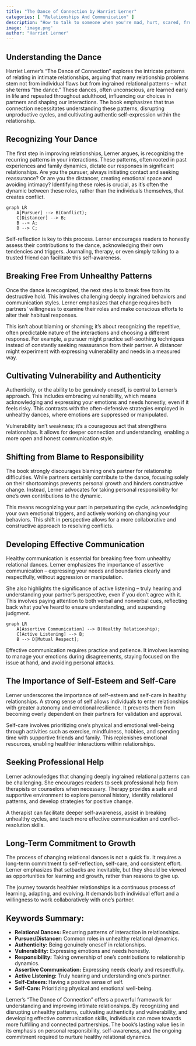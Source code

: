 ```yaml
---
title: "The Dance of Connection by Harriet Lerner"
categories: [ "Relationships And Communication" ]
description: "How to talk to someone when you're mad, hurt, scared, frustrated, insulted, betrayed, or desperate"
image: 'image.png'
author: "Harriet Lerner"
---
```

## Understanding the Dance

Harriet Lerner's "The Dance of Connection" explores the intricate patterns of relating in intimate relationships, arguing that many relationship problems stem not from individual flaws but from ingrained relational patterns – what she terms "the dance."  These dances, often unconscious, are learned early in life and repeated throughout adulthood, influencing our choices in partners and shaping our interactions. The book emphasizes that true connection necessitates understanding these patterns, disrupting unproductive cycles, and cultivating authentic self-expression within the relationship.

## Recognizing Your Dance

The first step in improving relationships, Lerner argues, is recognizing the recurring patterns in your interactions. These patterns, often rooted in past experiences and family dynamics, dictate our responses in significant relationships.  Are you the pursuer, always initiating contact and seeking reassurance? Or are you the distancer, creating emotional space and avoiding intimacy?  Identifying these roles is crucial, as it's often the dynamic between these roles, rather than the individuals themselves, that creates conflict.

```mermaid
graph LR
    A[Pursuer] --> B(Conflict);
    C[Distancer] --> B;
    B --> A;
    B --> C;
```

Self-reflection is key to this process.  Lerner encourages readers to honestly assess their contributions to the dance, acknowledging their own tendencies and triggers. Journaling, therapy, or even simply talking to a trusted friend can facilitate this self-awareness.

## Breaking Free From Unhealthy Patterns

Once the dance is recognized, the next step is to break free from its destructive hold. This involves challenging deeply ingrained behaviors and communication styles.  Lerner emphasizes that change requires both partners’ willingness to examine their roles and make conscious efforts to alter their habitual responses.

This isn't about blaming or shaming; it's about recognizing the repetitive, often predictable nature of the interactions and choosing a different response.  For example, a pursuer might practice self-soothing techniques instead of constantly seeking reassurance from their partner. A distancer might experiment with expressing vulnerability and needs in a measured way.


## Cultivating Vulnerability and Authenticity

Authenticity, or the ability to be genuinely oneself, is central to Lerner's approach. This includes embracing vulnerability, which means acknowledging and expressing your emotions and needs honestly, even if it feels risky.  This contrasts with the often-defensive strategies employed in unhealthy dances, where emotions are suppressed or manipulated.

Vulnerability isn't weakness; it’s a courageous act that strengthens relationships. It allows for deeper connection and understanding, enabling a more open and honest communication style.

## Shifting from Blame to Responsibility

The book strongly discourages blaming one's partner for relationship difficulties.  While partners certainly contribute to the dance, focusing solely on their shortcomings prevents personal growth and hinders constructive change.  Instead, Lerner advocates for taking personal responsibility for one's own contributions to the dynamic.

This means recognizing your part in perpetuating the cycle, acknowledging your own emotional triggers, and actively working on changing your behaviors. This shift in perspective allows for a more collaborative and constructive approach to resolving conflicts.


## Developing Effective Communication

Healthy communication is essential for breaking free from unhealthy relational dances. Lerner emphasizes the importance of assertive communication – expressing your needs and boundaries clearly and respectfully, without aggression or manipulation.

She also highlights the significance of active listening – truly hearing and understanding your partner's perspective, even if you don't agree with it.  This involves paying attention to both verbal and nonverbal cues, reflecting back what you've heard to ensure understanding, and suspending judgment.

```mermaid
graph LR
    A[Assertive Communication] --> B(Healthy Relationship);
    C[Active Listening] --> B;
    B --> D[Mutual Respect];
```

Effective communication requires practice and patience. It involves learning to manage your emotions during disagreements, staying focused on the issue at hand, and avoiding personal attacks.


## The Importance of Self-Esteem and Self-Care

Lerner underscores the importance of self-esteem and self-care in healthy relationships. A strong sense of self allows individuals to enter relationships with greater autonomy and emotional resilience. It prevents them from becoming overly dependent on their partners for validation and approval.

Self-care involves prioritizing one's physical and emotional well-being through activities such as exercise, mindfulness, hobbies, and spending time with supportive friends and family. This replenishes emotional resources, enabling healthier interactions within relationships.

## Seeking Professional Help

Lerner acknowledges that changing deeply ingrained relational patterns can be challenging.  She encourages readers to seek professional help from therapists or counselors when necessary. Therapy provides a safe and supportive environment to explore personal history, identify relational patterns, and develop strategies for positive change.  

A therapist can facilitate deeper self-awareness, assist in breaking unhealthy cycles, and teach more effective communication and conflict-resolution skills.

## Long-Term Commitment to Growth

The process of changing relational dances is not a quick fix.  It requires a long-term commitment to self-reflection, self-care, and consistent effort.  Lerner emphasizes that setbacks are inevitable, but they should be viewed as opportunities for learning and growth, rather than reasons to give up.

The journey towards healthier relationships is a continuous process of learning, adapting, and evolving.  It demands both individual effort and a willingness to work collaboratively with one's partner.

## Keywords Summary:

* **Relational Dances:** Recurring patterns of interaction in relationships.
* **Pursuer/Distancer:** Common roles in unhealthy relational dynamics.
* **Authenticity:** Being genuinely oneself in relationships.
* **Vulnerability:** Expressing emotions and needs honestly.
* **Responsibility:** Taking ownership of one's contributions to relationship dynamics.
* **Assertive Communication:** Expressing needs clearly and respectfully.
* **Active Listening:** Truly hearing and understanding one's partner.
* **Self-Esteem:** Having a positive sense of self.
* **Self-Care:** Prioritizing physical and emotional well-being.


Lerner's "The Dance of Connection" offers a powerful framework for understanding and improving intimate relationships. By recognizing and disrupting unhealthy patterns, cultivating authenticity and vulnerability, and developing effective communication skills, individuals can move towards more fulfilling and connected partnerships.  The book's lasting value lies in its emphasis on personal responsibility, self-awareness, and the ongoing commitment required to nurture healthy relational dynamics.

